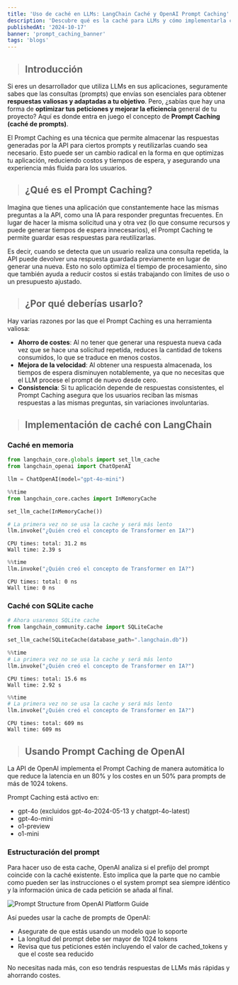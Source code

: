 ```yaml
---
title: 'Uso de caché en LLMs: LangChain Caché y OpenAI Prompt Caching'
description: 'Descubre qué es la caché para LLMs y cómo implementarla con LangChain y con OpenAI'
publishedAt: '2024-10-17'
banner: 'prompt_caching_banner'
tags: 'blogs'
---
```

> ## Introducción
Si eres un desarrollador que utiliza LLMs en sus aplicaciones, seguramente sabes que las consultas (prompts) que envías son esenciales para obtener **respuestas valiosas y adaptadas a tu objetivo**. Pero, ¿sabías que hay una forma de **optimizar tus peticiones y mejorar la eficiencia** general de tu proyecto? Aquí es donde entra en juego el concepto de **Prompt Caching (caché de prompts)**.

El Prompt Caching es una técnica que permite almacenar las respuestas generadas por la API para ciertos prompts y reutilizarlas cuando sea necesario. Esto puede ser un cambio radical en la forma en que optimizas tu aplicación, reduciendo costos y tiempos de espera, y asegurando una experiencia más fluida para los usuarios.

> ## ¿Qué es el Prompt Caching?
Imagina que tienes una aplicación que constantemente hace las mismas preguntas a la API, como una IA para responder preguntas frecuentes. En lugar de hacer la misma solicitud una y otra vez (lo que consume recursos y puede generar tiempos de espera innecesarios), el Prompt Caching te permite guardar esas respuestas para reutilizarlas.

Es decir, cuando se detecta que un usuario realiza una consulta repetida, la API puede devolver una respuesta guardada previamente en lugar de generar una nueva. Esto no solo optimiza el tiempo de procesamiento, sino que también ayuda a reducir costos si estás trabajando con límites de uso o un presupuesto ajustado.

> ## ¿Por qué deberías usarlo?
Hay varias razones por las que el Prompt Caching es una herramienta valiosa:

- **Ahorro de costes**: Al no tener que generar una respuesta nueva cada vez que se hace una solicitud repetida, reduces la cantidad de tokens consumidos, lo que se traduce en menos costos.
- **Mejora de la velocidad**: Al obtener una respuesta almacenada, los tiempos de espera disminuyen notablemente, ya que no necesitas que el LLM procese el prompt de nuevo desde cero.
- **Consistencia**: Si tu aplicación depende de respuestas consistentes, el Prompt Caching asegura que los usuarios reciban las mismas respuestas a las mismas preguntas, sin variaciones involuntarias.

> ## Implementación de caché con LangChain

### Caché en memoria
```python
from langchain_core.globals import set_llm_cache
from langchain_openai import ChatOpenAI

llm = ChatOpenAI(model="gpt-4o-mini")
```
```python
%%time
from langchain_core.caches import InMemoryCache

set_llm_cache(InMemoryCache())

# La primera vez no se usa la cache y será más lento
llm.invoke("¿Quién creó el concepto de Transformer en IA?")
```
```
CPU times: total: 31.2 ms
Wall time: 2.39 s
```
```python
%%time
llm.invoke("¿Quién creó el concepto de Transformer en IA?")
```
```
CPU times: total: 0 ns
Wall time: 0 ns
```

### Caché con SQLite cache

```python
# Ahora usaremos SQLite cache
from langchain_community.cache import SQLiteCache

set_llm_cache(SQLiteCache(database_path=".langchain.db"))
```
```python
%%time
# La primera vez no se usa la cache y será más lento
llm.invoke("¿Quién creó el concepto de Transformer en IA?")
```
```
CPU times: total: 15.6 ms
Wall time: 2.92 s
```
```python
%%time
# La primera vez no se usa la cache y será más lento
llm.invoke("¿Quién creó el concepto de Transformer en IA?")
```
```
CPU times: total: 609 ms
Wall time: 609 ms
```

> ## Usando Prompt Caching de OpenAI

La API de OpenAI implementa el Prompt Caching de manera automática lo que reduce la latencia en un 80% y los costes en un 50% para prompts de más de 1024 tokens.

Prompt Caching está activo en:

- gpt-4o (excluidos gpt-4o-2024-05-13 y chatgpt-4o-latest)
- gpt-4o-mini
- o1-preview
- o1-mini

### Estructuración del prompt

Para hacer uso de esta cache, OpenAI analiza si el prefijo del prompt coincide con la caché existente. Esto implica que la parte que no cambie como pueden ser las instrucciones o el system prompt sea siempre idéntico y la información única de cada petición se añada al final.

![Prompt Structure from OpenAI Platform Guide](https://openaidevs.retool.com/api/file/8593d9bb-4edb-4eb6-bed9-62bfb98db5ee)

Así puedes usar la cache de prompts de OpenAI:

- Asegurate de que estás usando un modelo que lo soporte
- La longitud del prompt debe ser mayor de 1024 tokens
- Revisa que tus peticiones estén incluyendo el valor de cached_tokens y que el coste sea reducido

No necesitas nada más, con eso tendrás respuestas de LLMs más rápidas y ahorrando costes.
